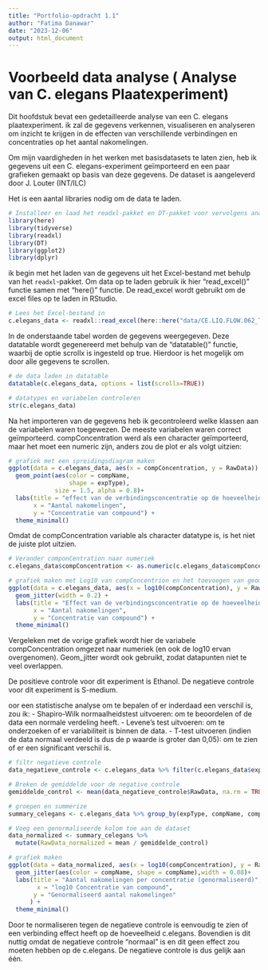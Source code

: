 ```yaml
---
title: "Portfolio-opdracht 1.1"
author: "Fatima Danawar"
date: "2023-12-06"
output: html_document
---
```


# Voorbeeld data analyse ( Analyse van C. elegans Plaatexperiment)
Dit hoofdstuk bevat een gedetailleerde analyse van een C. elegans plaatexperiment. ik zal de gegevens verkennen, visualiseren en analyseren om inzicht te krijgen in de effecten van verschillende verbindingen en concentraties op het aantal nakomelingen.

Om mijn vaardigheden in het werken met basisdatasets te laten zien, heb ik gegevens uit een C. elegans-experiment geïmporteerd en een paar grafieken gemaakt op basis van deze gegevens.
De dataset is aangeleverd door J. Louter (INT/ILC)

Het is een aantal libraries nodig om de data te laden.
```r
# Installeer en laad het readxl-pakket en DT-pakket voor vervolgens analyse
library(here)
library(tidyverse)
library(readxl)
library(DT)
library(ggplot2)
library(dplyr)
```

ik begin met het laden van de gegevens uit het Excel-bestand met behulp van het `readxl`-pakket.
Om data op te laden gebruik ik hier "read_excel()" functie samen met "here()" functie. De read_excel wordt gebruikt om de excel files op te laden in RStudio. 


```r
# Lees het Excel-bestand in
c.elegans_data <- readxl::read_excel(here::here("data/CE.LIQ.FLOW.062_Tidydata.xlsx"))
```

In de onderstaande tabel worden de gegevens weergegeven. Deze datatable wordt gegenereerd met behulp van de "datatable()" functie, waarbij de optie scrollx is ingesteld op true. Hierdoor is het mogelijk om door alle gegevens te scrollen.

```r
# de data laden in datatable
datatable(c.elegans_data, options = list(scrollx=TRUE))
```

```r
# datatypes en variabelen controleren
str(c.elegans_data)
```

Na het importeren van de gegevens heb ik gecontroleerd welke klassen aan de variabelen waren toegewezen. De meeste variabelen waren correct geïmporteerd. compConcentration werd als een character geïmporteerd, maar het moet een numeric zijn, anders zou de plot er als volgt uitzien:

```r
# grafiek met een spreidingsdiagram maken
ggplot(data = c.elegans_data, aes(x = compConcentration, y = RawData)) +
  geom_point(aes(color = compName, 
                 shape = expType),
             size = 1.5, alpha = 0.8)+
  labs(title = "effect van de verbindingsconcentratie op de hoeveelheid levende C. elegans",
       x = "Aantal nakomelingen",
       y = "Concentratie van compound") +
  theme_minimal()
```

Omdat de compConcentration variable als character datatype is, is het niet de juiste plot uitzien.

```r
# Verander componCentration naar numeriek
c.elegans_data$compConcentration <- as.numeric(c.elegans_data$compConcentration)

# grafiek maken met Log10 van compConcentrion en het toevoegen van geom_jitter  om de plot leesbaarder te maken
ggplot(data = c.elegans_data, aes(x = log10(compConcentration), y = RawData, color = compName, shape = expType)) +
  geom_jitter(width = 0.2) +
  labs(title = "Effect van de verbindingsconcentratie op de hoeveelheid levende C. elegans",
       x = "Aantal nakomelingen",
       y = "Concentratie van compound") +
  theme_minimal()
```


Vergeleken met de vorige grafiek wordt hier de variabele compConcentration omgezet naar numeriek (en ook de log10 ervan overgenomen). Geom_jitter wordt ook gebruikt, zodat datapunten niet te veel overlappen.

De positieve controle voor dit experiment is Ethanol. De negatieve controle voor dit experiment is S-medium.

oor een statistische analyse om te bepalen of er inderdaad een verschil is, zou ik:
- Shapiro-Wilk normaalheidstest uitvoeren: om te beoordelen of de data een normale verdeling heeft.
- Levene's test uitvoeren: om te onderzoeken of er variabiliteit is binnen de data.
- T-test uitvoeren (indien de data normaal verdeeld is dus de p waarde is groter dan 0,05): om te zien of er een significant verschil is. 

```r
# filtr negatieve controle
data_negatieve_controle <- c.elegans_data %>% filter(c.elegans_data$expType == "controlNegative")

# Breken de gemiddelde voor de negative controle
gemiddelde_control <- mean(data_negatieve_controle$RawData, na.rm = TRUE)

# groepen en summerize
summary_celegans <- c.elegans_data %>% group_by(expType, compName, compConcentration) %>% summarize(mean = mean(RawData, na.rm = TRUE))

# Voeg een genormaliseerde kolom toe aan de dataset
data_normalized <- summary_celegans %>%
  mutate(RawData_normalized = mean / gemiddelde_control)

# grafiek maken
ggplot(data = data_normalized, aes(x = log10(compConcentration), y = RawData_normalized)) +
  geom_jitter(aes(color = compName, shape = compName),width = 0.08)+
  labs(title = "Aantal nakomelingen per concentratie (genormaliseerd)",
        x = "log10 Concentratie van compound",
       y = "Genormaliseerd aantal nakomelingen"
      ) +
  theme_minimal()

```

Door te normaliseren tegen de negatieve controle is eenvoudig te zien of een verbinding effect heeft op de hoeveelheid c.elegans. Bovendien is dit nuttig omdat de negatieve controle "normaal" is en dit geen effect zou moeten hebben op de c.elegans. De negatieve controle is dus gelijk aan één.





